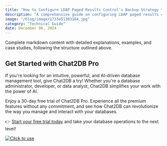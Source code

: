 ```yaml
---
title: "How to Configure LDAP Paged Results Control's Backup Strategy to Ensure Data Integrity"
description: "A comprehensive guide on configuring LDAP paged results control's backup strategy to maintain data integrity in LDAP systems."
image: "/blog/image/1733451383164.jpg"
category: "Technical Guide"
date: December 06, 2024
---
```


Complete markdown content with detailed explanations, examples, and case studies, following the structure outlined above.

## Get Started with Chat2DB Pro

If you're looking for an intuitive, powerful, and AI-driven database management tool, give Chat2DB a try! Whether you're a database administrator, developer, or data analyst, Chat2DB simplifies your work with the power of AI.

Enjoy a 30-day free trial of Chat2DB Pro. Experience all the premium features without any commitment, and see how Chat2DB can revolutionize the way you manage and interact with your databases.

👉 [Start your free trial today](https://chat2db.ai/pricing) and take your database operations to the next level!


[![Click to use](/image/blog/bg/chat2db.jpg)](https://app.chat2db-ai.com/)
